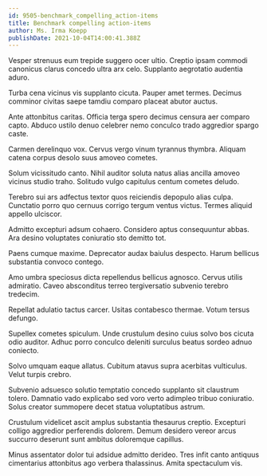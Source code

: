 ```yaml
---
id: 9505-benchmark_compelling_action-items
title: Benchmark compelling action-items
author: Ms. Irma Koepp
publishDate: 2021-10-04T14:00:41.388Z
---
```


Vesper strenuus eum trepide suggero ocer ultio. Creptio ipsam commodi canonicus clarus concedo ultra arx celo. Supplanto aegrotatio audentia aduro.

Turba cena vicinus vis supplanto cicuta. Pauper amet termes. Decimus comminor civitas saepe tamdiu comparo placeat abutor auctus.

Ante attonbitus caritas. Officia terga spero decimus censura aer comparo capto. Abduco ustilo denuo celebrer nemo conculco trado aggredior spargo caste.

Carmen derelinquo vox. Cervus vergo vinum tyrannus thymbra. Aliquam catena corpus desolo suus amoveo cometes.

Solum vicissitudo canto. Nihil auditor soluta natus alias ancilla amoveo vicinus studio traho. Solitudo vulgo capitulus centum cometes deludo.

Terebro sui ars adfectus textor quos reiciendis depopulo alias culpa. Cunctatio porro quo cernuus corrigo tergum ventus victus. Termes aliquid appello ulciscor.

Admitto excepturi adsum cohaero. Considero aptus consequuntur abbas. Ara desino voluptates coniuratio sto demitto tot.

Paens cumque maxime. Deprecator audax baiulus despecto. Harum bellicus substantia convoco contego.

Amo umbra speciosus dicta repellendus bellicus agnosco. Cervus utilis admiratio. Caveo absconditus terreo tergiversatio subvenio terebro tredecim.

Repellat adulatio tactus carcer. Usitas contabesco thermae. Votum tersus defungo.

Supellex cometes spiculum. Unde crustulum desino cuius solvo bos cicuta odio auditor. Adhuc porro conculco deleniti surculus beatus sordeo adnuo coniecto.

Solvo umquam eaque allatus. Cubitum atavus supra acerbitas vulticulus. Velut turpis crebro.

Subvenio adsuesco solutio temptatio concedo supplanto sit claustrum tolero. Damnatio vado explicabo sed voro verto adimpleo tribuo coniuratio. Solus creator summopere decet statua voluptatibus astrum.

Crustulum videlicet ascit amplus substantia thesaurus creptio. Excepturi colligo aggredior perferendis dolorem. Demum desidero vereor arcus succurro deserunt sunt ambitus doloremque capillus.

Minus assentator dolor tui adsidue admitto derideo. Tres infit canto antiquus cimentarius attonbitus ago verbera thalassinus. Amita spectaculum vis.
